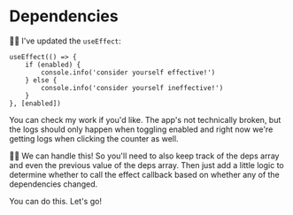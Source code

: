 # Dependencies

<EpicVideo url="https://www.epicreact.dev/tutorials/build-react-hooks/requirements-for-the-dependency-array" />

🧝‍♂️ I've updated the `useEffect`:

```tsx
useEffect(() => {
	if (enabled) {
		console.info('consider yourself effective!')
	} else {
		console.info('consider yourself ineffective!')
	}
}, [enabled])
```

You can <PrevDiffLink>check my work</PrevDiffLink> if you'd like. The app's not
technically broken, but the logs should only happen when toggling enabled and
right now we're getting logs when clicking the counter as well.

👨‍💼 We can handle this! So you'll need to also keep track of the deps array and
even the previous value of the deps array. Then just add a little logic to
determine whether to call the effect callback based on whether any of the
dependencies changed.

You can do this. Let's go!
